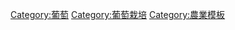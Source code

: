 {{Navbox
| name       = 葡萄栽培
| state      = {{{state|autocollapse}}}
| title      = [[葡萄栽培]] 
| image      = [[File:Wine grapes03.jpg|150px]]
| listclass  = hlist

|group1 = 生物學<br/> 及園藝學
|list1 =
* {{link-en|葡萄分類學|Ampelography|分類學}}
** [[葡萄]]
** [[葡萄屬]]
** [[釀酒葡萄]]
* {{link-en|葡萄年生長週期|Annual growth cycle of grapevines|生長週期}}
* {{link-en|葡萄品種列表|List of grape varieties|品種}}
* {{link-en|雜交葡萄|Hybrid grapes|雜交}}
* {{link-en|國際葡萄基因體學計畫|International Grape Genome Program|基因研究}}
* {{link-en|葡萄成熟期|Ripeness in viticulture|成熟期}}（{{link-en|葡萄轉色期|Veraison|轉色}}）
* {{link-en|砧木|Rootstock}}
* [[葡萄園]]

|group2 = 環境<br/> 因子
|list2 =
* {{link-en|氣候分類（葡萄）|Climate categories in viticulture|氣候}}
* {{link-en|晝夜氣溫變化|Diurnal temperature variation|氣溫}}
* [[排水]]
* [[微氣候]]
* {{link-en|區域性氣候分級（葡萄）|Regional climate levels in viticulture|氣候分級}}
* {{link-en|葡萄園土壤列表|Regional climate levels in viticulture|土壤}}
* [[風土]]
* [[測繪學]]
** {{link-en|坡向|Aspect (geography)}}
** [[標高]]
** [[坡度]]

|group3 = 葡萄園<br/> 種植實務
|list3 =
* [[葡萄栽培|葡萄種植]]
* {{link-en|葡萄繁殖|Propagation of grapevines|繁殖}}
* {{link-en|精準葡萄栽培|Precision viticulture|精準栽培}}
* {{link-en|棚架（園藝）|Trellis (architecture)|棚架設計}}
* {{link-en|藤蔓整枝（葡萄）|Vine training|藤蔓整枝}}
* {{link-en|葡萄酒產量|Yield (wine)|產量}}

|group4 = 葡萄園<br/> 種植管理
|list4 =
* {{link-en|樹冠（葡萄）|Canopy (grape)|樹冠}}
* {{link-en|Clos（葡萄園）|Clos (vineyard)|Clos}}
* {{link-en|落花（葡萄）|Coulure|落花}}
* [[侵蝕防治|侵蝕]]
* [[肥料]]
* [[霜|霜害]]
* [[綠色採收]]
* {{link-en|病蟲害整合管理|Integrated pest management|病蟲害}}
* {{link-en|灌溉（葡萄）|Irrigation in viticulture|灌溉}}
* {{link-en|小型風車|Klopotec|風車}}
* {{link-en|結果不良（葡萄）|Millerandage|結果不良}}
* {{link-en|剪定|Pruning}}
* {{link-en|雜草防治|Weed control|雜草}}

|group5 = [[收穫 (葡萄酒)|收成]]
|list5 =
* [[白利糖度|甜度]]
* [[豐收節|豐收]]
* [[貴腐甜白酒|貴腐酒]]
* {{link-en|葡萄成熟期|Ripeness in viticulture|成熟期}}
* {{link-en|葡萄收穫期|Vintage|收穫期}}
* [[天氣]]

|group6 = {{link-en|葡萄病害列表|List of grape diseases|病害}} <br/> 與蟲害
|list6 =
* [[鳥類]]
* {{link-en|黑根腐菌|Black rot (grape)}}
* 灰黴病
** [[灰葡萄孢菌]]
* {{link-en|枝枯病|Dead arm (grapes)}}
* {{link-en|露菌病|Downy mildew}}
* {{link-en|葡萄黃化病變|Grapevine yellows|黃化病變}}
* {{link-en|法國釀酒葡萄大蟲害|Great French Wine Blight}}
* {{link-en|葡萄鱗翅目害蟲列表|List of Lepidoptera that feed on grapevines|鱗翅目害蟲}}
* [[線蟲動物門|線蟲]]
* [[根瘤蚜]]
* [[葉緣焦枯病菌|皮爾斯病]]
* [[白粉病]]
** [[葡萄鉤絲殼]]
* [[二斑葉蟎|紅蜘蛛]]
* [[葡萄與蘋果捲葉蛾]]

|group7 = 環境<br/> 議題
|list7 =
* {{link-en|適應性經營|Adaptive management}}
* {{link-en|生物動力葡萄酒|Biodynamic wine}}
* [[氣候變遷]]
* {{link-en|氣候變遷對葡萄酒生產的影響|Effects of climate change on wine production}}
* {{link-en|環境管理|Environmental stewardship}}
* [[有機農業]]
* [[永續農業]]

|group8 = 參見
|list8 =
* {{link-en|葡萄栽培術語列表|Glossary of viticulture terms|葡萄栽培術語}}
* {{link-en|葡萄酒術語列表|Glossary of wine terms|葡萄酒術語}}
* {{link-en|葡萄酒釀製術語列表|Glossary of winemaking terms|葡萄酒釀製術語}}
* [[葡萄酒工藝學]]
* [[葡萄酒]]
* [[葡萄酒釀製]]

}}<noinclude>
{{collapsible option}}
[[Category:葡萄]]
[[Category:葡萄栽培]]
[[Category:農業模板]]
</noinclude>